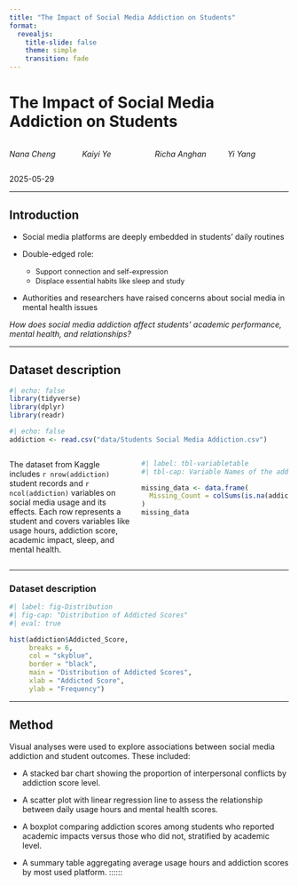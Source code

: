 ```yaml
---
title: "The Impact of Social Media Addiction on Students"
format:
  revealjs:
    title-slide: false
    theme: simple
    transition: fade
---
```


# The Impact of Social Media Addiction on Students

:::{.columns}
::: {.column width="25%"}
*Nana Cheng*  
:::
::: {.column width="25%"}
*Kaiyi Ye*
:::
::: {.column width="25%"}
*Richa Anghan*
:::
::: {.column width="25%"}
*Yi Yang*
:::
::: 

2025-05-29

------------------------------------------------------------------------

## Introduction

-   Social media platforms are deeply embedded in students’ daily routines

-   Double-edged role:

    - <span style="font-size: 0.9em;">Support connection and self-expression</span> 
    - <span style="font-size: 0.9em;">Displace essential habits like sleep and study</span>

-   Authorities and researchers have raised concerns about social media in mental health issues

::: fragment
*How does social media addiction affect students’ academic performance, mental health, and relationships?*
:::

------------------------------------------------------------------------

## Dataset description

```r
#| echo: false
library(tidyverse)
library(dplyr)
library(readr)
```

```r
#| echo: false
addiction <- read.csv("data/Students Social Media Addiction.csv")
```

::::: columns
::: {.column width="45%"}
The dataset from Kaggle includes `r nrow(addiction)` student records and `r ncol(addiction)` variables on social media usage and its effects. Each row represents a student and covers variables like usage hours, addiction score, academic impact, sleep, and mental health.
:::

::: {.column width="55%"}
```r
#| label: tbl-variabletable
#| tbl-cap: Variable Names of the addiction Data

missing_data <- data.frame(
  Missing_Count = colSums(is.na(addiction))
)
missing_data
```
:::
:::::

------------------------------------------------------------------------

### Dataset description

```r
#| label: fig-Distribution
#| fig-cap: "Distribution of Addicted Scores"
#| eval: true

hist(addiction$Addicted_Score,
     breaks = 6,
     col = "skyblue",
     border = "black",
     main = "Distribution of Addicted Scores",
     xlab = "Addicted Score",
     ylab = "Frequency")
```

------------------------------------------------------------------------

## Method

Visual analyses were used to explore associations between social media addiction and student outcomes. These included:

-   A stacked bar chart showing the proportion of interpersonal conflicts by addiction score level.

-   A scatter plot with linear regression line to assess the relationship between daily usage hours and mental health scores.

-   A boxplot comparing addiction scores among students who reported academic impacts versus those who did not, stratified by academic level.

-   A summary table aggregating average usage hours and addiction scores by most used platform. ::::::
